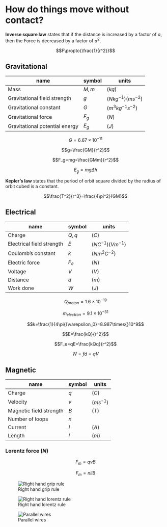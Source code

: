 # How do things move without contact?

**Inverse square law** states that if the distance is increased by a factor of $a$, then the Force is decreased by a factor of $a^2$.

$$F\propto{\frac{1}{r^2}}$$

## Gravitational

| name                           | symbol | units                 |
| ------------------------------ | ------ | --------------------- |
| Mass                           | $M,m$  | $(kg)$                |
| Gravitational field strength   | $g$    | $(Nkg^{-1})(ms^{-2})$ |
| Gravitational constant         | $G$    | $(m^3kg^{-1}s^{-2})$  |
| Gravitational force            | $F_g$  | $(N)$                 |
| Gravitational potential energy | $E_g$  | $(J)$                 |

$$G=6.67\times{}10^{-11}$$

$$g=\frac{GM}{r^2}$$

$$F_g=mg=\frac{GMm}{r^2}$$

$$E_g=mg\Delta{h}$$

**Kepler's law** states that the period of orbit square divided by the radius of orbit cubed is a constant.

$$\frac{T^2}{r^3}=\frac{4\pi^2}{GM}$$

## Electrical

| name                      | symbol | units                |
| ------------------------- | ------ | -------------------- |
| Charge                    | $Q,q$  | $(C)$                |
| Electrical field strength | $E$    | $(NC^{-1})(Vm^{-1})$ |
| Coulomb's constant        | $k$    | $(Nm^2C^{-2})$       |
| Electric force            | $F_e$  | $(N)$                |
| Voltage                   | $V$    | $(V)$                |
| Distance                  | $d$    | $(m)$                |
| Work done                 | $W$    | $(J)$                |

$$Q_{proton}=1.6\times{}10^{-19}$$

$$m_{electron}=9.1\times{}10^{-31}$$

$$k=\frac{1}{4\pi{}\varepsilon_0}=8.987\times{}10^9$$

$$E=\frac{kQ}{r^2}$$

$$F_e=qE=\frac{kQq}{r^2}$$

$$W=fd=qV$$

## Magnetic

| name                    | symbol | units       |
| ----------------------- | ------ | ----------- |
| Charge                  | $q$    | $(C)$       |
| Velocity                | $v$    | $(ms^{-1})$ |
| Magnetic field strength | $B$    | $(T)$       |
| Number of loops         | $n$    |             |
| Current                 | $I$    | $(A)$       |
| Length                  | $l$    | $(m)$       |

### Lorentz force $(N)$

$$F_m=qvB$$

$$F_m=nilB$$

![Right hand grip rule](img/right-hand-grip-rule.png)

![Right hand lorentz rule](img/right-hand-lorentz-rule.png)

![Parallel wires](img/parallel-wires.png)
